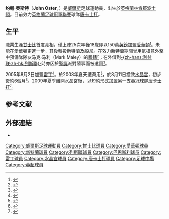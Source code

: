 {{noteTA
|G1=FAcup
|T=zh-hans:约翰·奥斯特;zh-hk:約翰·奧士達;zh-tw:約翰·奧斯特;
|1=zh-hans:奥斯特;zh-hk:奧士達;zh-tw:奧斯特;
|2=zh-hans:埃弗顿;zh-hk:愛華頓;zh-tw:艾佛頓;
|3=zh-hans:格林斯比镇;zh-hk:甘士比;zh-tw:格林斯比鎮;
|4=zh-hans:唐卡斯特;zh-hk:唐卡士打;zh-tw:唐卡斯特;
}}
{{Football player infobox
|          playername = 约翰·奥斯特<br />''John Oster''
|               image = [[File:John_Oster.jpg|200px]]
|            fullname = 約翰·摩根·奧士達
|         dateofbirth = {{birth date and age|1978|12|8}}
|         cityofbirth = [[林肯郡|林肯郡]][[波士頓_(林肯郡)|波士頓]]
|      countryofbirth = [[英格蘭|英格蘭]]
|              height = {{height|m=1.75}}
|            nickname = 
|            position = [[中場|翼鋒]]
|         currentclub = [[唐卡斯特流浪足球俱乐部|唐卡士打]]
|          clubnumber = 16
|          youthyears = 
|          youthclubs = 
|               years = 1994-97<br>1997-99<br>1999-05<br>2001<br>2002-03<br>2004-05<br>2005<br>2005-08<br />2008-09<br />2009-
|               clubs = [[格林斯比镇足球俱乐部|甘士比]]<br>[[埃弗顿足球俱乐部|愛華頓]]<br>[[桑德兰足球俱乐部|新特蘭]]<br>→ [[巴恩斯利足球俱乐部|班士利]]<br>→ [[格林斯比镇足球俱乐部|甘士比]]<br>→ [[利兹联足球俱乐部|列斯聯]]<br>[[伯恩利足球俱乐部|般尼]]<br>[[雷丁足球俱乐部|雷丁]]<br />[[水晶宫足球俱乐部|水晶宮]]<br />[[唐卡斯特流浪足球俱乐部|唐卡士打]]
|         caps(goals) = 23 (3)<br>40 (1)<br>70 (5)<br>{{0}}2 (0)<br>17 (6)<br>{{0}}8 (1)<br>15 (1)<br>76 (2)<br />31 (3)<br />35 (1)
|       nationalyears = 1997-04
|        nationalteam = [[威爾斯足球代表隊|威爾斯]]
| nationalcaps(goals) = 13 (0)
|            pcupdate = 2010年3月24日 (三) 01:14 (UTC)
|            ntupdate = 2006年5月18日
}}
'''约翰·奥斯特'''（'''John Oster'''，{{bd|1978年|12月18日|catIdx=Oster, John}}）是[[威爾斯|威爾斯]]足球運動員，出生於[[英格蘭|英格蘭]][[林肯郡|林肯郡]][[波士頓_(林肯郡)|波士頓]]。目前效力[[英格蘭足球冠軍聯賽|英格蘭足球冠軍聯賽]]球隊[[唐卡斯特流浪足球俱乐部|唐卡士打]]。

==生平==
職業生涯[[格林斯比镇足球俱乐部|甘士比]]首度亮相，僅上陣25次年僅18歲即以150萬[[英鎊|英鎊]]加盟[[愛華頓|愛華頓]]<small><ref name="burnley contract">{{cite news | date=2005年1月30日 | url=http://news.bbc.co.uk/sport1/hi/football/teams/b/burnley/4218751.stm | title=Oster signs contract at Burnley | publisher=BBC Sport | accessdate=2007-02-27}}</ref></small>。未能在愛華頓更進一步，其後轉投新特蘭及般尼。在效力新特蘭期間曾用[[氣槍|氣槍]]意外擊中預備隊隊友马克·马利（Mark Maley）的[[眼睛|眼睛]]<small><ref>{{cite news | date=2002年4月26日 | url=http://football.guardian.co.uk/News_Story/0,1563,690882,00.html | title=Sunderland player accidentally shot in the face by team-mate | work=[[The_Guardian|The Guardian]] | accessdate=2007-02-27 | archive-date=2005-11-25 | archive-url=https://web.archive.org/web/20051125103854/http://football.guardian.co.uk/News_Story/0,1563,690882,00.html | dead-url=no }}</ref></small>；在外借到[[利兹联足球俱乐部|-{zh-hans:利兹联;zh-hk:列斯聯}-]]時亦因於[[聖誕節|聖誕]]派對鬧事而被遣回<small><ref>{{cite news | date=2004年12月31日 | url=http://news.bbc.co.uk/sport1/hi/football/teams/l/leeds_united/4128427.stm | title=Leeds sack Oster after incident | publisher=BBC Sport | accessdate=2007-02-27 | archive-date=2009-02-26 | archive-url=https://web.archive.org/web/20090226205726/http://news.bbc.co.uk/sport1/hi/football/teams/l/leeds_united/4128427.stm | dead-url=no }}</ref></small>。

2005年8月2日加盟[[雷丁足球俱乐部|雷丁]]<small><ref>{{cite news | date=2005年8月2日 | url=http://news.bbc.co.uk/sport1/hi/football/teams/r/reading/4702973.stm | title=Makin and Oster pen Reading deals | publisher=BBC Sport | accessdate=2007-02-27}}</ref></small>。於2008年夏天遭棄用<small><ref>{{cite news | date=2008年5月16日 | url=http://www.readingfc.premiumtv.co.uk/page/NewsDetail/0,,10306~1314021,00.html | title=Four offered deals, six released | work=readingfc.co.uk | accessdate=2008-05-16 | deadurl=yes | archiveurl=https://web.archive.org/web/20080723085952/http://www.readingfc.premiumtv.co.uk/page/NewsDetail/0%2C%2C10306~1314021%2C00.html | archivedate=2008年7月23日 }}</ref></small>，於8月11日投效[[水晶宫足球俱乐部|水晶宮]]，初步簽約6個月<small><ref>{{cite news | date=2008年8月11日 | url=http://news.bbc.co.uk/sport1/hi/football/teams/c/crystal_palace/7554629.stm | title=Eagles snap up Oster and Griffit  | work=bbc.co.uk | accessdate=2008-08-11}}</ref></small>。2009年夏季離開水晶宮後，以短約形式加盟另一支[[英冠|英冠]]球隊[[唐卡斯特流浪足球俱乐部|唐卡士打]]<small><ref>{{cite news |language=en |url=http://www.skysports.com/story/0,19528,12875_5478405,00.html |title=Oster earns Rovers deal |publisher=Sky Sports |date=2009-08-07 |accessdate=2009-12-18 |archive-date=2009-09-18 |archive-url=https://web.archive.org/web/20090918035604/http://www.skysports.com/story/0,19528,12875_5478405,00.html |dead-url=no }}</ref></small>。

==参考文献==
<div class="references-small">
<references />
</div>

== 外部連結 ==
*{{soccerbase|9529|約翰·奧士達}}

{{DEFAULTSORT:Oster, John}}

[[Category:威爾斯足球運動員|Category:威爾斯足球運動員]]
[[Category:甘士比球員|Category:甘士比球員]]
[[Category:愛華頓球員|Category:愛華頓球員]]
[[Category:新特蘭球員|Category:新特蘭球員]]
[[Category:列斯聯球員|Category:列斯聯球員]]
[[Category:巴恩斯利球员|Category:巴恩斯利球员]]
[[Category:雷丁球員|Category:雷丁球員]]
[[Category:水晶宫球員|Category:水晶宫球員]]
[[Category:唐卡士打球員|Category:唐卡士打球員]]
[[Category:足球中場|Category:足球中場]]
[[Category:英超球員|Category:英超球員]]